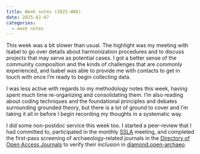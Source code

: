 ```yaml
---
title: Week notes (2025-W06)
date: 2025-02-07
categories:
  - week notes
---
```


This week was a bit slower than usual.
The highlight was my meeting with Isabel to go over details about harmonization procedures and to discuss projects that may serve as potential cases.
I got a better sense of the community composition and the kinds of challenges that are commonly experienced, and Isabel was able to provide me with contacts to get in touch with once I'm ready to begin collecting data.

I was less active with regards to my methodology notes this week, having spent much time re-organizing and consolidating them.
I'm also reading about coding techniques and the foundational principles and debates surrounding grounded theory, but there is a lot of ground to cover and I'm taking it all in before I begin recording my thoughts in a systematic way.

I did some non-postdoc service this week too.
I started a peer-review that I had committed to, participated in the monthly [SSLA](https://sslarch.github.io/) meeting, and completed the first-pass screening of archaeology-related journals in the [Directory of Open Access Journals](https://doaj.org/) to verify their inclusion in [diamond.open-archaeo](https://diamond.open-archaeo.info/).
